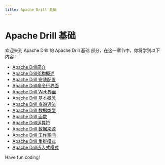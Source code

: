 ```yaml
---
title: Apache Drill 基础
---
```


# Apache Drill 基础

欢迎来到 Apache Drill 的 Apache Drill 基础 部分，在这一章节中，你将学到以下内容：

- [Apache Drill简介](./0-introduction-to-apache-drill.mdx)
- [Apache Drill架构概述](./1-apache-drill-architecture-overview.mdx)
- [Apache Drill 安装配置](./2-apache-drill-installation-and-configuration.mdx)
- [Apache Drill命令行界面](./3-apache-drill-command-line-interface.mdx)
- [Apache Drill Web界面](./4-apache-drill-web-interface.mdx)
- [Apache Drill 基本概念](./5-apache-drill-basic-concepts.mdx)
- [Apache Drill 查询语法](./6-apache-drill-query-syntax.mdx)
- [Apache Drill 数据类型](./7-apache-drill-data-types.mdx)
- [Apache Drill 函数](./8-apache-drill-functions.mdx)
- [Apache Drill运算符](./9-apache-drill-operators.mdx)
- [Apache Drill 数据来源](./10-apache-drill-data-source.mdx)
- [Apache Drill 工作空间](./11-apache-drill-workspace.mdx)
- [Apache Drill 集群模式](./12-apache-drill-cluster-mode.mdx)
- [Apache Drill嵌入式模式](./13-apache-drill-embedded-mode.mdx)

Have fun coding!